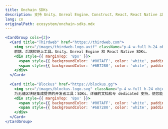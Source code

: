```yaml
---
title: Onchain SDKs
description: 支持 Unity、Unreal Engine、Construct、React、React Native 以及大多数常见框架。
lang: cn
originalPath: ecosystem/onchain-sdks.mdx
---
```

```jsx
<CardGroup cols={2}>
  <Card title="Thirdweb" href="https://thirdweb.com">
    <img src="/images/thirdweb-logo.avif" className="p-4 w-full h-24 object-cover bg-black rounded-xl mt-3" />
    前端、后端和链上工具。Unity、Unreal Engine 和 React Native SDKs。
    <div style={{ marginTop: '8px' }}>
      <span style={{ backgroundColor: '#007AFF', color: 'white', padding: '2px 8px', borderRadius: '4px', fontSize: '12px', marginRight: '8px' }}>B3 支持</span>
      <span style={{ backgroundColor: '#6B7280', color: 'white', padding: '2px 8px', borderRadius: '4px', fontSize: '12px' }}>游戏 SDKs</span>
    </div>
  </Card>
  
  <Card title="Blockus" href="https://blockus.gg">
    <img src="/images/blockus-logo.svg" className="p-4 w-full h-24 object-contain bg-black rounded-xl mt-3" />
    为无缝区块链集成提供的开发者工具：SDKs、详细的文档和专 dedicated 支持，使您能够专注于创建引人入胜的游戏玩法。
    <div style={{ marginTop: '8px' }}>
      <span style={{ backgroundColor: '#007AFF', color: 'white', padding: '2px 8px', borderRadius: '4px', fontSize: '12px', marginRight: '8px' }}>B3 支持</span>
      <span style={{ backgroundColor: '#6B7280', color: 'white', padding: '2px 8px', borderRadius: '4px', fontSize: '12px' }}>游戏 SDKs</span>
    </div>
  </Card>
</CardGroup>
```
